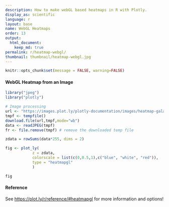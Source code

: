 ```yaml
---
description: How to make webGL based heatmaps in R with Plotly.
display_as: scientific
language: r
layout: base
name: WebGL Heatmaps
order: 13
output:
  html_document:
    keep_md: true
permalink: r/heatmap-webgl/
thumbnail: thumbnail/heatmap-webgl.jpg
---
```


```r
knitr::opts_chunk$set(message = FALSE, warning=FALSE)
```
#### WebGL Heatmap from an Image

```r
library("jpeg")
library("plotly")

# Image processing
url <- "https://images.plot.ly/plotly-documentation/images/heatmap-galaxy.jpg"
tmpf <- tempfile()
download.file(url,tmpf,mode="wb")
data <- readJPEG(tmpf)
fr <- file.remove(tmpf) # remove the downloaded temp file

zdata = rowSums(data*255, dims = 2)

fig <- plot_ly(
            z = zdata,
            colorscale = list(c(0,0.5,1),c("blue", "white", "red")),
            type = "heatmapgl"
            )

fig
```

#### Reference

See [https://plot.ly/r/reference/#heatmapgl](https://plot.ly/r/reference/#heatmapgl) for more information and options!